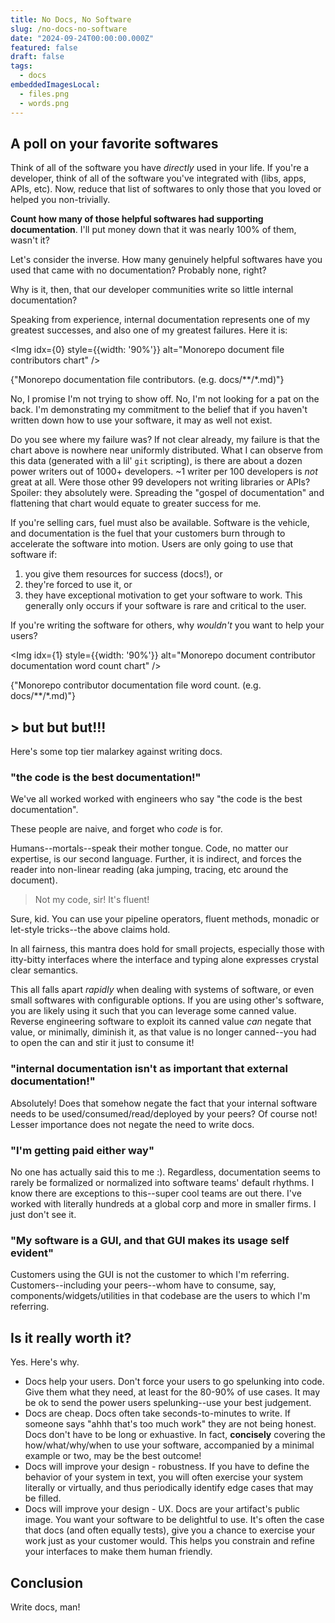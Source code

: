```yaml
---
title: No Docs, No Software
slug: /no-docs-no-software
date: "2024-09-24T00:00:00.000Z"
featured: false
draft: false
tags:
  - docs
embeddedImagesLocal:
  - files.png
  - words.png
---
```


## A poll on your favorite softwares

Think of all of the software you have _directly_ used in your life. If you're a developer,
think of all of the software you've integrated with (libs, apps, APIs, etc).
Now, reduce that list of softwares to only those that you loved or helped you non-trivially.

**Count how many of those helpful softwares had supporting documentation**. I'll put money down that it was nearly 100% of them, wasn't it?

Let's consider the inverse. How many genuinely helpful softwares have you used
that came with no documentation? Probably none, right?

Why is it, then, that our developer communities write so little internal documentation?

Speaking from experience, internal documentation represents one of my greatest successes, and also one of my greatest failures. Here it is:

<Img idx={0} style={{width: '90%'}} alt="Monorepo document file contributors chart" />
<Caption>
  {"Monorepo documentation file contributors. (e.g. docs/**/*.md)"}
</Caption>

No, I promise I'm not trying to show off. No, I'm not looking for a pat on the back.
I'm demonstrating my commitment to the belief
that if you haven't written down how to use your software, it may as well not exist.

Do you see where my failure was? If not clear already, my failure is that the chart above is nowhere near uniformly distributed.
What I can observe from this data (generated with a lil' `git` scripting), is there are about a dozen power writers out of 1000+ developers. ~1 writer per 100 developers is _not_ great at all. Were those other 99 developers not writing libraries or APIs?
Spoiler: they absolutely were. Spreading the "gospel of documentation" and flattening that chart would equate to greater success for me.

If you're selling cars, fuel must also be available. Software is the vehicle, and
documentation is the fuel that your customers burn through to accelerate the software into
motion. Users are only going to use that software if:

1. you give them resources for success (docs!), or
1. they're forced to use it, or
1. they have exceptional motivation to get your software to work. This generally only occurs if your software is rare and critical to the user.

If you're writing the software for others, why _wouldn't_ you want to help your users?

<Img idx={1} style={{width: '90%'}}  alt="Monorepo document contributor documentation word count chart" />
<Caption>
  {"Monorepo contributor documentation file word count. (e.g. docs/**/*.md)"}
</Caption>

## > but but but!!!

Here's some top tier malarkey against writing docs.

### "the code is the best documentation!"

We've all worked worked with engineers who say "the code is the best documentation".

These people are naive, and forget who _code_ is for.

Humans--mortals--speak their mother tongue. Code, no matter our expertise, is our second language.
Further, it is indirect, and forces the reader into non-linear reading (aka jumping, tracing, etc around the document).


> Not my code, sir! It's fluent!

 Sure, kid. You can use your pipeline operators, fluent methods, monadic or let-style tricks--the above claims hold.

In all fairness, this mantra does hold for small projects,
especially those with itty-bitty interfaces where the interface and typing alone expresses
crystal clear semantics.

This all falls apart _rapidly_ when dealing with systems of software, or even small softwares with configurable options. If you are using other's software, you are likely using
it such that you can leverage some canned value. Reverse engineering software to exploit its canned value
_can_ negate that value, or minimally, diminish it, as that value is no longer canned--you had to open the can and stir it just to consume it!

### "internal documentation isn't as important that external documentation!"

Absolutely! Does that somehow negate the fact that your internal software needs
to be used/consumed/read/deployed by your peers? Of course not! Lesser importance
does not negate the need to write docs.

### "I'm getting paid either way"

No one has actually said this to me :). Regardless, documentation seems to rarely
be formalized or normalized into software teams' default rhythms. I know there
are exceptions to this--super cool teams are out there. I've worked with literally
hundreds at a global corp and more in smaller firms. I just don't see it.


### "My software is a GUI, and that GUI makes its usage self evident"

Customers using the GUI is not the customer to which I'm referring.
Customers--including your peers--whom have to consume, say, components/widgets/utilities
in that codebase are the users to which I'm referring.

## Is it really worth it?

Yes. Here's why.

- Docs help your users. Don't force your users to go spelunking into code. Give them what they need, at least for the 80-90% of use cases. It may be ok to send the power users spelunking--use your best judgement.
- Docs are cheap. Docs often take seconds-to-minutes to write. If someone says "ahhh that's too much work" they are not being honest. Docs don't have to be long or exhuastive. In fact, **concisely** covering the how/what/why/when to use your software, accompanied by a minimal example or two, may be the best outcome!
- Docs will improve your design - robustness. If you have to define the behavior of your system in text, you will often exercise your system literally or virtually, and thus periodically identify edge cases that may be filled.
- Docs will improve your design - UX. Docs are your artifact's public image. You want your software to be delightful to use. It's often the case that docs (and often equally tests), give you a chance to exercise your work just as your customer would. This helps you constrain and refine your interfaces to make them human friendly.

## Conclusion

Write docs, man!
